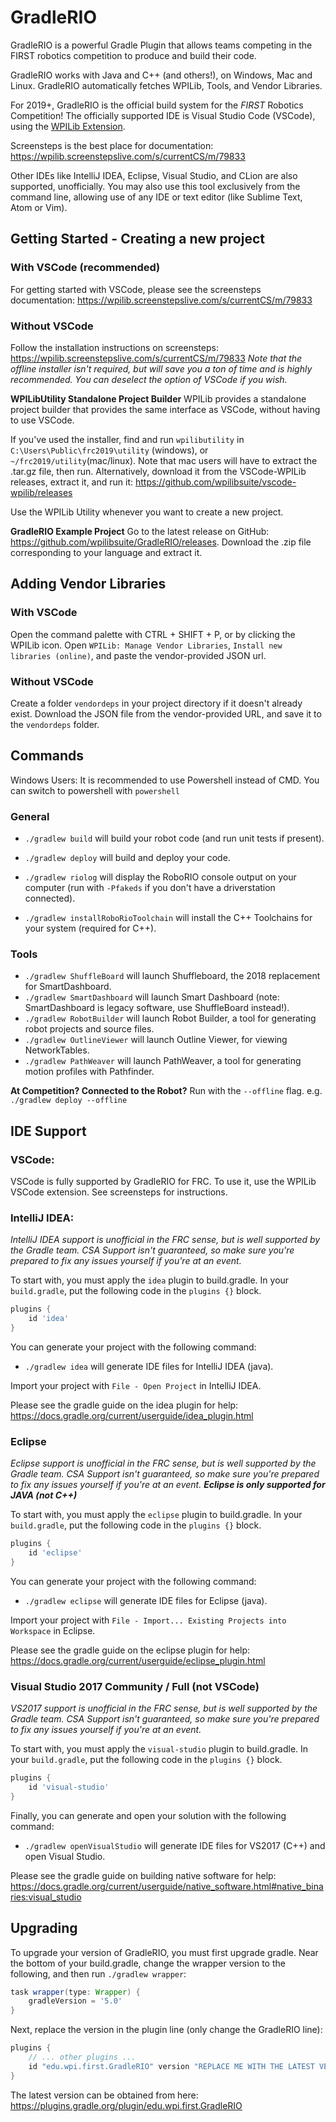 # GradleRIO
GradleRIO is a powerful Gradle Plugin that allows teams competing in the FIRST
robotics competition to produce and build their code.



GradleRIO works with Java and C++ (and others!), on Windows, Mac and Linux. GradleRIO automatically fetches WPILib, Tools, and Vendor Libraries.

For 2019+, GradleRIO is the official build system for the _FIRST_ Robotics Competition! The officially supported IDE is Visual Studio Code (VSCode), using the [WPILib Extension](https://github.com/wpilibsuite/vscode-wpilib).

Screensteps is the best place for documentation: https://wpilib.screenstepslive.com/s/currentCS/m/79833

Other IDEs like IntelliJ IDEA, Eclipse, Visual Studio, and CLion are also supported, unofficially. You may also use this tool exclusively from the command line, allowing use of any IDE or text editor (like Sublime Text, Atom or Vim).

## Getting Started - Creating a new project
### With VSCode (recommended)
For getting started with VSCode, please see the screensteps documentation:
https://wpilib.screenstepslive.com/s/currentCS/m/79833

### Without VSCode
Follow the installation instructions on screensteps: https://wpilib.screenstepslive.com/s/currentCS/m/79833
_Note that the offline installer isn't required, but will save you a ton of time and is highly recommended. You can deselect the option of VSCode if you wish._

**WPILibUtility Standalone Project Builder**
WPILib provides a standalone project builder that provides the same interface as VSCode, without having to use VSCode.

If you've used the installer, find and run `wpilibutility` in `C:\Users\Public\frc2019\utility` (windows), or `~/frc2019/utility`(mac/linux). Note that mac users will have to extract the .tar.gz file, then run.
Alternatively, download it from the VSCode-WPILib releases, extract it, and run it: https://github.com/wpilibsuite/vscode-wpilib/releases

Use the WPILib Utility whenever you want to create a new project.

**GradleRIO Example Project**
Go to the latest release on GitHub: https://github.com/wpilibsuite/GradleRIO/releases.
Download the .zip file corresponding to your language and extract it.

## Adding Vendor Libraries
### With VSCode
Open the command palette with CTRL + SHIFT + P, or by clicking the WPILib icon.
Open `WPILib: Manage Vendor Libraries`, `Install new libraries (online)`, and paste the vendor-provided JSON url.

### Without VSCode
Create a folder `vendordeps` in your project directory if it doesn't already exist.
Download the JSON file from the vendor-provided URL, and save it to the `vendordeps` folder.

## Commands
Windows Users: It is recommended to use Powershell instead of CMD. You can switch to powershell with `powershell`

### General
- `./gradlew build` will build your robot code (and run unit tests if present).
- `./gradlew deploy` will build and deploy your code.
- `./gradlew riolog` will display the RoboRIO console output on your computer (run with `-Pfakeds` if you don't have a driverstation connected).

- `./gradlew installRoboRioToolchain` will install the C++ Toolchains for your system (required for C++).

### Tools
- `./gradlew ShuffleBoard` will launch Shuffleboard, the 2018 replacement for SmartDashboard.
- `./gradlew SmartDashboard` will launch Smart Dashboard (note: SmartDashboard is legacy software, use ShuffleBoard instead!).
- `./gradlew RobotBuilder` will launch Robot Builder, a tool for generating robot projects and source files.
- `./gradlew OutlineViewer` will launch Outline Viewer, for viewing NetworkTables.
- `./gradlew PathWeaver` will launch PathWeaver, a tool for generating motion profiles with Pathfinder.

**At Competition? Connected to the Robot?** Run with the `--offline` flag. e.g. `./gradlew deploy --offline`

## IDE Support
### VSCode:
VSCode is fully supported by GradleRIO for FRC. To use it, use the WPILib VSCode extension. See screensteps for instructions.

### IntelliJ IDEA:
_IntelliJ IDEA support is unofficial in the FRC sense, but is well supported by the Gradle team. CSA Support isn't guaranteed, so make sure you're prepared to fix any issues yourself if you're at an event._

To start with, you must apply the `idea` plugin to build.gradle. In your `build.gradle`, put the following code in the `plugins {}` block.
```gradle
plugins {
    id 'idea'
}
```

You can generate your project with the following command:
- `./gradlew idea` will generate IDE files for IntelliJ IDEA (java).

Import your project with `File - Open Project` in IntelliJ IDEA.

Please see the gradle guide on the idea plugin for help: https://docs.gradle.org/current/userguide/idea_plugin.html

### Eclipse
_Eclipse support is unofficial in the FRC sense, but is well supported by the Gradle team. CSA Support isn't guaranteed, so make sure you're prepared to fix any issues yourself if you're at an event. **Eclipse is only supported for JAVA (not C++)**_

To start with, you must apply the `eclipse` plugin to build.gradle. In your `build.gradle`, put the following code in the `plugins {}` block.
```gradle
plugins {
    id 'eclipse'
}
```

You can generate your project with the following command:
- `./gradlew eclipse` will generate IDE files for Eclipse (java).

Import your project with `File - Import... Existing Projects into Workspace` in Eclipse.

Please see the gradle guide on the eclipse plugin for help: https://docs.gradle.org/current/userguide/eclipse_plugin.html

### Visual Studio 2017 Community / Full (not VSCode)
_VS2017 support is unofficial in the FRC sense, but is well supported by the Gradle team. CSA Support isn't guaranteed, so make sure you're prepared to fix any issues yourself if you're at an event._

To start with, you must apply the `visual-studio` plugin to build.gradle. In your `build.gradle`, put the following code in the `plugins {}` block.
```gradle
plugins {
    id 'visual-studio'
}
```

Finally, you can generate and open your solution with the following command:
- `./gradlew openVisualStudio` will generate IDE files for VS2017 (C++) and open Visual Studio.

Please see the gradle guide on building native software for help: https://docs.gradle.org/current/userguide/native_software.html#native_binaries:visual_studio

## Upgrading
To upgrade your version of GradleRIO, you must first upgrade gradle. Near the bottom of your build.gradle, change the wrapper version to the following, and then run `./gradlew wrapper`:
```gradle
task wrapper(type: Wrapper) {
    gradleVersion = '5.0'
}
```

Next, replace the version in the plugin line (only change the GradleRIO line):
```gradle
plugins {
    // ... other plugins ...
    id "edu.wpi.first.GradleRIO" version "REPLACE ME WITH THE LATEST VERSION"
}
```

The latest version can be obtained from here: https://plugins.gradle.org/plugin/edu.wpi.first.GradleRIO